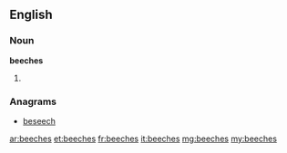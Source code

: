==English==

===Noun===
'''beeches'''

# {{plural of|[[beech]]}}

===Anagrams===
* [[beseech#English|beseech]]

[[ar:beeches]]
[[et:beeches]]
[[fr:beeches]]
[[it:beeches]]
[[mg:beeches]]
[[my:beeches]]